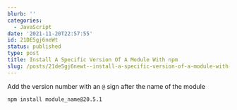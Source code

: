 ```yaml
---
blurb: ''
categories:
  - JavaScript
date: '2021-11-20T22:57:55'
id: 21DE5gj6neWt
status: published
type: post
title: Install A Specific Version Of A Module With npm
slug: /posts/21de5gj6newt--install-a-specific-version-of-a-module-with-npm
---
```


Add the version number with an `@` sign after the name of the module

```
npm install module_name@20.5.1
```

